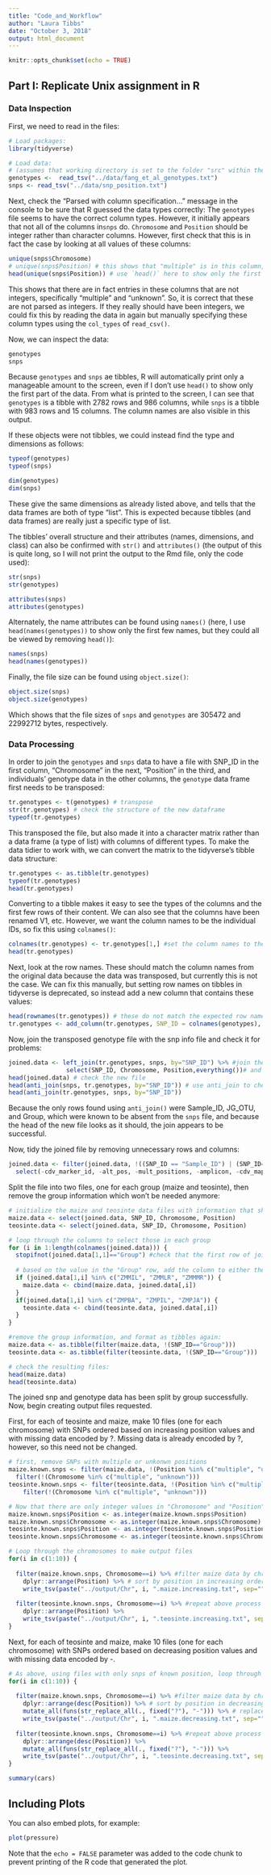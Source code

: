```yaml
---
title: "Code_and_Workflow"
author: "Laura Tibbs"
date: "October 3, 2018"
output: html_document
---
```


```r
knitr::opts_chunk$set(echo = TRUE)
```

## Part I: Replicate Unix assignment in R

### Data Inspection

First, we need to read in the files:

```r
# Load packages:
library(tidyverse)

# Load data:
# (assumes that working directory is set to the folder "src" within the project; if not, use setwd() to do so)
genotypes <-  read_tsv("../data/fang_et_al_genotypes.txt")
snps <- read_tsv("../data/snp_position.txt")
```

Next, check the "Parsed with column specification..." message in the console to be sure that R guessed the data types correctly:
The `genotypes` file seems to have the correct column types.
However, it initially appears that not all of the columns in`snps` do. `Chromosome` and `Position` should be integer rather than character columns. However, first check that this is in fact the case by looking at all values of these columns:
```r
unique(snps$Chromosome)
# unique(snps$Position) # this shows that "multiple" is in this column, but prints a very long output to the file.
head(unique(snps$Position)) # use `head()` here to show only the first part of the long list of positions as an example.
```
This shows that there are in fact entries in these columns that are not integers, specifically "multiple" and "unknown". So, it is correct that these are not parsed as integers. If they really should have been integers, we could fix this by reading the data in again but manually specifying these column types using the `col_types` of `read_csv()`.

Now, we can inspect the data:

```r
genotypes
snps
```
Because `genotypes` and `snps` ae tibbles, R will automatically print only a manageable amount to the screen, even if I don't use `head()` to show only the first part of the data. From what is printed to the screen, I can see that `genotypes` is a tibble with 2782 rows and 986 columns, while `snps` is a tibble with 983 rows and 15 columns. The column names are also visible in this output.

If these objects were not tibbles, we could instead find the type and dimensions as follows:
``` r
typeof(genotypes)
typeof(snps)

dim(genotypes)
dim(snps)
```
These give the same dimensions as already listed above, and tells that the data frames are both of type "list". This is expected because tibbles (and data frames) are really just a specific type of list.

The tibbles' overall structure and their attributes (names, dimensions, and class) can also be confirmed with `str()` and `attributes()` (the output of this is quite long, so I will not print the output to the Rmd file, only the code used): 

``` r
str(snps)
str(genotypes)

attributes(snps)
attributes(genotypes)
```

Alternately, the name attributes can be found using `names()` (here, I use `head(names(genotypes))` to show only the first few names, but they could all be viewed by removing `head()`):
```r
names(snps)
head(names(genotypes))
```

Finally, the file size can be found using `object.size()`:
```r
object.size(snps)
object.size(genotypes)
```
Which shows that the file sizes of `snps` and `genotypes` are 305472 and 22992712 bytes, respectively.

### Data Processing


In order to join the `genotypes` and `snps` data to have a file with SNP_ID in the first column, "Chromosome" in the next, "Position" in the third, and individuals' genotype data in the other columns, the `genotype` data frame first needs to be transposed:

```r
tr.genotypes <- t(genotypes) # transpose
str(tr.genotypes) # check the structure of the new dataframe
typeof(tr.genotypes)
```

This transposed the file, but also made it into a character matrix rather than a data frame (a type of list) with columns of different types. To make the data tidier to work with, we can convert the matrix to the tidyverse's tibble data structure:

```r
tr.genotypes <- as.tibble(tr.genotypes)
typeof(tr.genotypes)
head(tr.genotypes)
```
Converting to a tibble makes it easy to see the types of the columns and the first few rows of their content. We can also see that the columns have been renamed V1, etc. However, we want the column names to be the individual IDs, so fix this using `colnames()`:

```r
colnames(tr.genotypes) <- tr.genotypes[1,] #set the column names to the values currently in the first row
head(tr.genotypes)
```

Next, look at the row names. These should match the column names from the original data because the data was transposed, but currently this is not the case. We can fix this manually, but setting row names on tibbles in tidyverse is deprecated, so instead add a new column that contains these values:
```r
head(rownames(tr.genotypes)) # these do not match the expected row names
tr.genotypes <- add_column(tr.genotypes, SNP_ID = colnames(genotypes), .before=1) # manually make a new column with "row names"
```

Now, join the transposed genotype file with the snp info file and check it for problems:
``` r
joined.data <- left_join(tr.genotypes, snps, by="SNP_ID") %>% #join the data
                select(SNP_ID, Chromosome, Position,everything())# and move the position columns to the front
head(joined.data) # check the new file
head(anti_join(snps, tr.genotypes, by="SNP_ID")) # use anti_join to check for unexpected ways that the match might have failed
head(anti_join(tr.genotypes, snps, by="SNP_ID"))
```
Because the only rows found using `anti_join()` were Sample_ID, JG_OTU, and Group, which were known to be absent from the `snps` file, and because the head of the new file looks as it should, the join appears to be successful.

Now, tidy the joined file by removing unnecessary rows and columns:
```r
joined.data <- filter(joined.data, !((SNP_ID == "Sample_ID") | (SNP_ID=="JG_OTU"))) %>% #remove unneeded Sample_ID and JG_OTU rows
  select(-cdv_marker_id, -alt_pos, -mult_positions, -amplicon, -cdv_map_feature.name, -gene, -`candidate/random`, -Genaissance_daa_id, -Sequenom_daa_id, -count_amplicons, -count_cmf, -count_gene) #remove unneeded columns originally from the snps dataset 
```

Split the file into two files, one for each group (maize and teosinte), then remove the group information which won't be needed anymore:
```r
# initialize the maize and teosinte data files with information that should be in both:
maize.data <- select(joined.data, SNP_ID, Chromosome, Position)
teosinte.data <- select(joined.data, SNP_ID, Chromosome, Position)

# loop through the columns to select those in each group
for (i in 1:length(colnames(joined.data))) {
  stopifnot(joined.data[1,1]=="Group") #check that the first row of joined.data really does contain the "Group" before beginning
  
  # based on the value in the "Group" row, add the column to either the maize or teosinte data set:
  if (joined.data[1,i] %in% c("ZMMIL", "ZMMLR", "ZMMMR")) {
    maize.data <- cbind(maize.data, joined.data[,i])
  }
  if(joined.data[1,i] %in% c("ZMPBA", "ZMPIL", "ZMPJA")) {
    teosinte.data <- cbind(teosinte.data, joined.data[,i])
  }
}

#remove the group information, and format as tibbles again:
maize.data <- as.tibble(filter(maize.data, !(SNP_ID=="Group")))
teosinte.data <- as.tibble(filter(teosinte.data, !(SNP_ID=="Group")))

# check the resulting files:
head(maize.data)
head(teosinte.data)
```

The joined snp and genotype data has been split by group successfully. Now, begin creating output files requested.

First, for each of teosinte and maize, make 10 files (one for each chromosome) with SNPs ordered based on increasing position values and with missing data encoded by ?. Missing data is already encoded by ?, however, so this need not be changed. 

```r
# first, remove SNPs with multiple or unkonwn positions
maize.known.snps <- filter(maize.data, !(Position %in% c("multiple", "unknown"))) %>%
  filter(!(Chromosome %in% c("multiple", "unknown")))
teosinte.known.snps <- filter(teosinte.data, !(Position %in% c("multiple", "unknown"))) %>%
    filter(!(Chromosome %in% c("multiple", "unknown")))

# Now that there are only integer values in "Chromosome" and "Position" columns, set these as integer rather than character columns
maize.known.snps$Position <- as.integer(maize.known.snps$Position)
maize.known.snps$Chromosome <- as.integer(maize.known.snps$Chromosome)
teosinte.known.snps$Position <- as.integer(teosinte.known.snps$Position)
teosinte.known.snps$Chromosome <- as.integer(teosinte.known.snps$Chromosome)

# Loop through the chromosomes to make output files
for(i in c(1:10)) {
  
  filter(maize.known.snps, Chromosome==i) %>% #filter maize data by chromosome
    dplyr::arrange(Position) %>% # sort by position in increasing order
    write_tsv(paste("../output/Chr", i, ".maize.increasing.txt", sep="")) #write output to file
  
  filter(teosinte.known.snps, Chromosome==i) %>% #repeat above process for teosinte
    dplyr::arrange(Position) %>%
    write_tsv(paste("../output/Chr", i, ".teosinte.increasing.txt", sep=""))
}
```

Next, for each of teosinte and maize, make 10 files (one for each chromosome) with SNPs ordered based on decreasing position values and with missing data encoded by -. 

```r
# As above, using files with only snps of known position, loop through the chromosomes to make output files
for(i in c(1:10)) {
  
  filter(maize.known.snps, Chromosome==i) %>% #filter maize data by chromosome
    dplyr::arrange(desc(Position)) %>% # sort by position in decreasing order
    mutate_all(funs(str_replace_all(., fixed("?"), "-"))) %>% # replace ? with - to encode missing data; ? is a special character, though, so it is escaped using `fixed`
    write_tsv(paste("../output/Chr", i, ".maize.decreasing.txt", sep="")) #write output to file
  
  filter(teosinte.known.snps, Chromosome==i) %>% #repeat above process for teosinte
    dplyr::arrange(desc(Position)) %>%
    mutate_all(funs(str_replace_all(., fixed("?"), "-"))) %>% 
    write_tsv(paste("../output/Chr", i, ".teosinte.decreasing.txt", sep=""))
}
```

```r
summary(cars)
```

## Including Plots

You can also embed plots, for example:

```r
plot(pressure)
```

Note that the `echo = FALSE` parameter was added to the code chunk to prevent printing of the R code that generated the plot.
